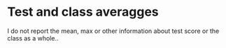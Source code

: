 # Test and class averagges

I do not report the mean, max or other information about test score or the class as a whole..